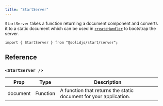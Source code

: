```yaml
---
title: "StartServer"
---
```


`StartServer` takes a function returning a document component and converts it to a static document which can be used in [`createHandler`](/solid-start/reference/server/create-handler) to bootstrap the server.

```tsx twoslash
import { StartServer } from "@solidjs/start/server";
```

## Reference
### `<StartServer />`


| Prop      | Type     | Description                                                                                   |
| --------- | -------- | --------------------------------------------------------------------------------------------- |
| document  | Function | A function that returns the static document for your application.                             |

